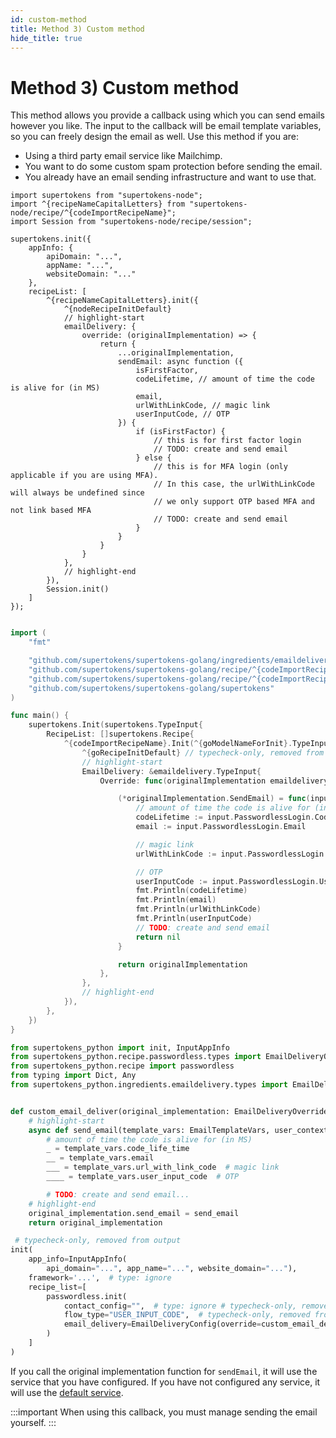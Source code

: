```yaml
---
id: custom-method
title: Method 3) Custom method
hide_title: true
---
```



# Method 3) Custom method

This method allows you provide a callback using which you can send emails however you like. The input to the callback will be email template variables, so you can freely design the email as well. Use this method if you are:
- Using a third party email service like Mailchimp.
- You want to do some custom spam protection before sending the email.
- You already have an email sending infrastructure and want to use that.

<BackendSDKTabs>
<TabItem value="nodejs">

```tsx
import supertokens from "supertokens-node";
import ^{recipeNameCapitalLetters} from "supertokens-node/recipe/^{codeImportRecipeName}";
import Session from "supertokens-node/recipe/session";

supertokens.init({
    appInfo: {
        apiDomain: "...",
        appName: "...",
        websiteDomain: "..."
    },
    recipeList: [
        ^{recipeNameCapitalLetters}.init({
            ^{nodeRecipeInitDefault}
            // highlight-start
            emailDelivery: {
                override: (originalImplementation) => {
                    return {
                        ...originalImplementation,
                        sendEmail: async function ({
                            isFirstFactor,
                            codeLifetime, // amount of time the code is alive for (in MS)
                            email,
                            urlWithLinkCode, // magic link
                            userInputCode, // OTP
                        }) {
                            if (isFirstFactor) {
                                // this is for first factor login
                                // TODO: create and send email
                            } else {
                                // this is for MFA login (only applicable if you are using MFA).
                                // In this case, the urlWithLinkCode will always be undefined since 
                                // we only support OTP based MFA and not link based MFA
                                // TODO: create and send email
                            }
                        }
                    }
                }
            },
            // highlight-end
        }),
        Session.init()
    ]
});
```
</TabItem>
<TabItem value="go">

```go

import (
    "fmt"

    "github.com/supertokens/supertokens-golang/ingredients/emaildelivery"
    "github.com/supertokens/supertokens-golang/recipe/^{codeImportRecipeName}"
    "github.com/supertokens/supertokens-golang/recipe/^{codeImportRecipeName}/^{goModelName}"
    "github.com/supertokens/supertokens-golang/supertokens"
)

func main() {
    supertokens.Init(supertokens.TypeInput{
        RecipeList: []supertokens.Recipe{
            ^{codeImportRecipeName}.Init(^{goModelNameForInit}.TypeInput{
                ^{goRecipeInitDefault} // typecheck-only, removed from output
                // highlight-start
                EmailDelivery: &emaildelivery.TypeInput{
                    Override: func(originalImplementation emaildelivery.EmailDeliveryInterface) emaildelivery.EmailDeliveryInterface {

                        (*originalImplementation.SendEmail) = func(input emaildelivery.EmailType, userContext supertokens.UserContext) error {
                            // amount of time the code is alive for (in MS)
                            codeLifetime := input.PasswordlessLogin.CodeLifetime
                            email := input.PasswordlessLogin.Email

                            // magic link
                            urlWithLinkCode := input.PasswordlessLogin.UrlWithLinkCode

                            // OTP
                            userInputCode := input.PasswordlessLogin.UserInputCode
                            fmt.Println(codeLifetime)
                            fmt.Println(email)
                            fmt.Println(urlWithLinkCode)
                            fmt.Println(userInputCode)
                            // TODO: create and send email
                            return nil
                        }

                        return originalImplementation
                    },
                },
                // highlight-end
            }),
        },
    })
}
```
</TabItem>
<TabItem value="python">

```python
from supertokens_python import init, InputAppInfo
from supertokens_python.recipe.passwordless.types import EmailDeliveryOverrideInput, EmailTemplateVars
from supertokens_python.recipe import passwordless
from typing import Dict, Any
from supertokens_python.ingredients.emaildelivery.types import EmailDeliveryConfig


def custom_email_deliver(original_implementation: EmailDeliveryOverrideInput) -> EmailDeliveryOverrideInput:
    # highlight-start
    async def send_email(template_vars: EmailTemplateVars, user_context: Dict[str, Any]) -> None:
        # amount of time the code is alive for (in MS)
        _ = template_vars.code_life_time
        __ = template_vars.email
        ___ = template_vars.url_with_link_code  # magic link
        ____ = template_vars.user_input_code  # OTP

        # TODO: create and send email...
    # highlight-end
    original_implementation.send_email = send_email
    return original_implementation

 # typecheck-only, removed from output
init(
    app_info=InputAppInfo(
        api_domain="...", app_name="...", website_domain="..."),
    framework='...',  # type: ignore
    recipe_list=[
        passwordless.init(
            contact_config="",  # type: ignore # typecheck-only, removed from output
            flow_type="USER_INPUT_CODE",  # typecheck-only, removed from output
            email_delivery=EmailDeliveryConfig(override=custom_email_deliver)
        )
    ]
)
```

</TabItem>
</BackendSDKTabs>

If you call the original implementation function for `sendEmail`, it will use the service that you have configured. If you have not configured any service, it will use the [default service](./default).

:::important
When using this callback, you must manage sending the email yourself.
:::

